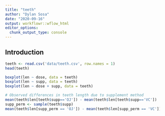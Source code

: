 ```yaml
---
title: "teeth"
author: "Dylan Sosa"
date: "2020-09-16"
output: workflowr::wflow_html
editor_options:
  chunk_output_type: console
---
```


## Introduction

```r
teeth <- read.csv('data/teeth.csv', row.names = 1)
head(teeth)
```

```r
boxplot(len ~ dose, data = teeth)
boxplot(len ~ supp, data = teeth)
boxplot(len ~ dose + supp, data = teeth)
```

```r
# Observed differences in teeth length due to supplement method 
mean(teeth$len[teeth$supp=='OJ']) - mean(teeth$len[teeth$supp=='VC'])
supp_perm <- sample(teeth$supp)
mean(teeth$len[supp_perm == 'OJ']) - mean(teeth$len[supp_perm == 'VC'])
```


